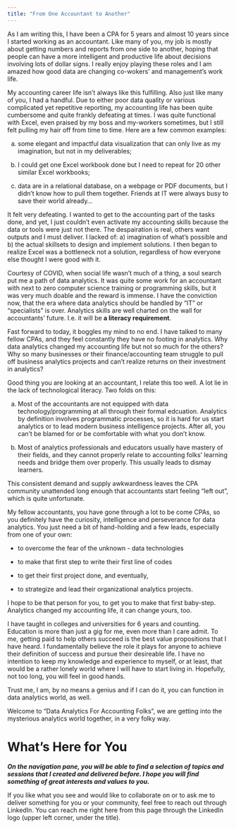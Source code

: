 ```yaml
---
title: "From One Accountant to Another"
---
```


As I am writing this, I have been a CPA for 5 years and almost 10 years since I started working as an accountant. Like many of you, my job is mostly about getting numbers and reports from one side to another, hoping that people can have a more intelligent and productive life about decisions involving lots of dollar signs. I really enjoy playing these roles and I am amazed how good data are changing co-wokers' and management's work life.

My accounting career life isn't always like this fulfilling. Also just like many of you, I had a handful. Due to either poor data quality or various complicated yet repetitive reporting, my accounting life has been quite cumbersome and quite frankly defeating at times. I was quite functional with Excel, even praised by my boss and my-workers sometimes, but I still felt pulling my hair off from time to time. Here are a few common examples: 
    
  a) some elegant and impactful data visualization that can only live as my imagination, but not in my deliverables;
    
  b) I could get one Excel workbook done but I need to repeat for 20 other similar Excel workbooks;

  c) data are in a relational database, on a webpage or PDF documents, but I didn't know how to pull them together. Friends at IT were always busy to save their world already...
    
It felt very defeating. I wanted to get to the accounting part of the tasks done, and yet, I just couldn't even activate my accounting skills because the data or tools were just not there. The despairation is real, others want outputs and I must deliver. I lacked of: a) imagination of what's possible and b) the actual skillsets to design and implement solutions. I then began to realize Excel was a bottleneck not a solution, regardless of how everyone else thought I were good with it.

Courtesy of COVID, when social life wasn't much of a thing, a soul search put me a path of data analytics. It was quite some work for an accountant with next to zero computer science training or programming skills, but it was very much doable and the reward is immense. I have the conviction now, that the era where data analytics should be handled by "IT" or "specialists" is over. Analytics skills are well charted on the wall for accountants' future. I.e. it will be **a literacy requirement**. 

Fast forward to today, it boggles my mind to no end. I have talked to many fellow CPAs, and they feel constantly they have no footing in analytics. Why data analytics changed my accounting life but not so much for the others? Why so many businesses or their finance/accounting team struggle to pull off business analytics projects and can't realize returns on their investment in analytics?

Good thing you are looking at an accountant, I relate this too well. A lot lie in the lack of technological literacy. Two folds on this:

  a) Most of the accountants are not equipped with data technology/programming at all through their formal edcuation. Analytics by definition involves programmatic processes, so it is hard for us start analytics or to lead modern business intelligence projects. After all, you can't be blamed for or be comfortable with what you don't know. 
  
  b) Most of analytics professionals and educators usually have mastery of their fields, and they cannot properly relate to accounting folks' learning needs and bridge them over properly. This usually leads to dismay learners. 
  
This consistent demand and supply awkwardness leaves the CPA community unattended long enough that accountants start feeling "left out", which is quite unfortunate.  

My fellow accountants, you have gone through a lot to be come CPAs, so you definitely have the curiosity, intelligence and perseverance for data analytics. You just need a bit of hand-holding and a few leads, especially from one of your own: 
  
- to overcome the fear of the unknown - data technologies
  
- to make that first step to write their first line of codes

- to get their first project done, and eventually, 

- to strategize and lead their organizational analytics projects. 

I hope to be that person for you, to get you to make that first baby-step. Analytics changed my accounting life, it can change yours, too.

I have taught in colleges and universities for 6 years and counting. Education is more than just a gig for me, even more than I care admit. To me, getting paid to help others succeed is the best value propositions that I have heard. I fundamentally believe the role it plays for anyone to achieve their definition of success and pursue their desireable life. I have no intention to keep my knowledge and experience to myself, or at least, that would be a rather lonely world where I will have to start living in. Hopefully, not too long, you will feel in good hands.

Trust me, I am, by no means a genius and if I can do it, you can function in data analytics world, as well. 

Welcome to "Data Analytics For Accounting Folks", we are getting into the mysterious analytics world together, in a very folky way.

# What's Here for You

***On the navigation pane, you will be able to find a selection of topics and sessions that I created and delivered before. I hope you will find something of great interests and values to you.***

If you like what you see and would like to collaborate on or to ask me to deliver something for you or your community, feel free to reach out through LinkedIn. You can reach me right here from this page through the LinkedIn logo (upper left corner, under the title).
